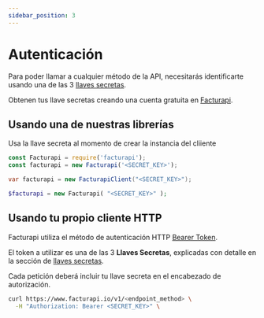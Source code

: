 ```yaml
---
sidebar_position: 3
---
```



# Autenticación

Para poder llamar a cualquier método de la API, necesitarás identificarte
usando una de las 3 [llaves secretas](/docs/getting-started/concepts/#llaves-secretas).

Obtenen tus llave secretas creando una cuenta gratuita en
[Facturapi](https://www.facturapi.io/register?utm_source=facturapi-docs&utm_medium=GithubPages).

## Usando una de nuestras librerías

Usa la llave secreta al momento de crear la instancia del cliiente

<Tabs groupId="codeExamples">
<TabItem value="js" label="Node.js" default>

```javascript
const Facturapi = require('facturapi');
const facturapi = new Facturapi('<SECRET_KEY>');
```

</TabItem>
<TabItem value="cs" label="C#">

```csharp
var facturapi = new FacturapiClient("<SECRET_KEY>");
```

</TabItem>
<TabItem value="php" label="PHP">

```php
$facturapi = new Facturapi( "<SECRET_KEY>" );
```

</TabItem>
</Tabs>

## Usando tu propio cliente HTTP

Facturapi utiliza el método de autenticación HTTP
[Bearer Token](https://swagger.io/docs/specification/authentication/bearer-authentication/).

El token a utilizar es una de las 3 **Llaves Secretas**, explicadas con detalle
en la sección de [llaves secretas](/docs/getting-started/concepts/#llaves-secretas).


<Tabs groupId="codeExamples">
<TabItem value="curl" label="cURL">

Cada petición deberá incluir tu llave secreta en el
encabezado de autorización.

```bash
curl https://www.facturapi.io/v1/<endpoint_method> \
  -H "Authorization: Bearer <SECRET_KEY>" \
```

</TabItem>
</Tabs>
